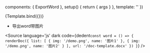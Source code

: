 
<Meta title="组件库/wps" component={ExportWord} />

  components: { ExportWord },
  setup() {
    return { args }
  },
  template: '<export-word v-bind="args" />'
})

<Canvas>
  <Story 
    name="文档"
  >
    {Template.bind({})}
  </Story>
</Canvas>

- 导出word带图片

<Source
  language='js'
  dark
  code={dedent`
    const word = () => {
      renderDoc({
        list: [
          { img: '/demo.png', name: '图片1' },
          { img: '/demo.png', name: '图片2' }
        ],
        url: '/doc-template.docx'
      })
    }
  `}
/>
